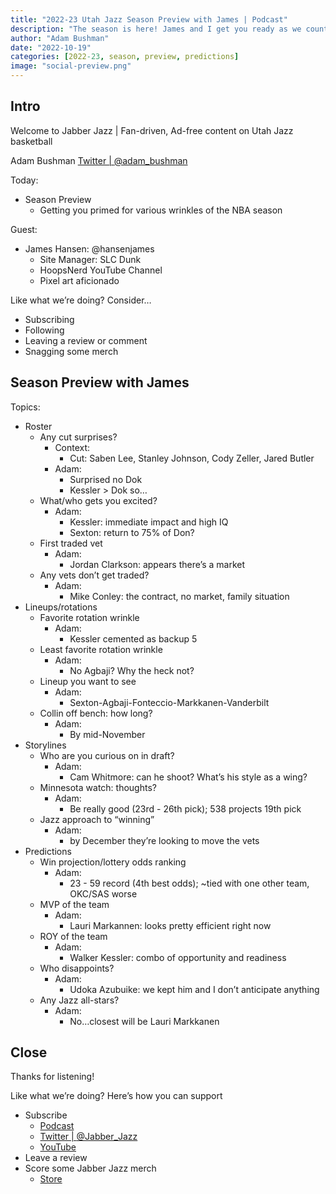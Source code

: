 ```yaml
---
title: "2022-23 Utah Jazz Season Preview with James | Podcast"
description: "The season is here! James and I get you ready as we count down the hours to Utah Jazz basketball once more. We dive into roster construction, rotation wrinkles, percolating storylines, and settle on some predictions."
author: "Adam Bushman"
date: "2022-10-19"
categories: [2022-23, season, preview, predictions]
image: "social-preview.png"
---
```


## Intro

Welcome to Jabber Jazz | Fan-driven, Ad-free content on Utah Jazz basketball

Adam Bushman [Twitter | @adam_bushman](https://www.twitter.com/adam_bushman)

Today:

*   Season Preview
    -   Getting you primed for various wrinkles of the NBA season

Guest:

*   James Hansen: @hansenjames
    -   Site Manager: SLC Dunk
    -   HoopsNerd YouTube Channel
    -   Pixel art aficionado 


Like what we're doing? Consider...

*   Subscribing
*   Following
*   Leaving a review or comment
*   Snagging some merch


## Season Preview with James

Topics:

*   Roster
    -   Any cut surprises?
        *   Context:
            -   Cut: Saben Lee, Stanley Johnson, Cody Zeller, Jared Butler
        *   Adam:
            -   Surprised no Dok
            -   Kessler > Dok so...
    -   What/who gets you excited?
        *   Adam:
            -   Kessler: immediate impact and high IQ
            -   Sexton: return to 75% of Don?
    -   First traded vet
        *   Adam:
            -   Jordan Clarkson: appears there's a market
    -   Any vets don't get traded?
        *   Adam:
            -   Mike Conley: the contract, no market, family situation
*   Lineups/rotations
    -   Favorite rotation wrinkle
        *   Adam:
            -   Kessler cemented as backup 5
    -   Least favorite rotation wrinkle
        *   Adam:
            -   No Agbaji? Why the heck not?
    -   Lineup you want to see
        *   Adam:
            -   Sexton-Agbaji-Fonteccio-Markkanen-Vanderbilt
    -   Collin off bench: how long?
        *   Adam: 
            -   By mid-November
*   Storylines
    -   Who are you curious on in draft?
        *   Adam: 
            -   Cam Whitmore: can he shoot? What's his style as a wing?
    -   Minnesota watch: thoughts?
        *   Adam:
            -   Be really good (23rd - 26th pick); 538 projects 19th pick
    -   Jazz approach to "winning"
        *   Adam: 
            -   by December they're looking to move the vets
*   Predictions
    -   Win projection/lottery odds ranking
        *   Adam: 
            -   23 - 59 record (4th best odds); ~tied with one other team, OKC/SAS worse
    -   MVP of the team
        *   Adam: 
            -   Lauri Markannen: looks pretty efficient right now
    -   ROY of the team
        *   Adam: 
            -   Walker Kessler: combo of opportunity and readiness
    -   Who disappoints?
        *   Adam: 
            -   Udoka Azubuike: we kept him and I don't anticipate anything
    -   Any Jazz all-stars?
        *   Adam:
            -   No...closest will be Lauri Markkanen

## Close

Thanks for listening!

Like what we're doing? Here's how you can support

*   Subscribe
    -   [Podcast](https://linktr.ee/jabberjazz)
    -   [Twitter | @Jabber_Jazz](https://twitter.com/Jabber_Jazz)
    -   [YouTube](https://www.youtube.com/jabberjazz)
*   Leave a review
*   Score some Jabber Jazz merch
    -   [Store](https://jabber-jazz.myspreadshop.com/)
